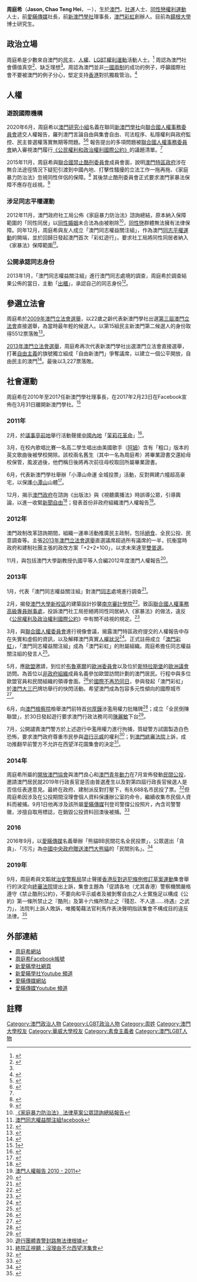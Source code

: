 {{newsrelease|time=2018-12-31T07:04:41+00:00}}
{{refimprove|time=2018-12-31T07:04:41+00:00}}
{{Infobox_People
| name = 周庭希<br />Jason, Chao Teng Hei
| now = 新澳門學社理事長
| period = 2010年至今
| sex = 男 
| image name = Jason Chao.jpg
| date of birth ={{birth date and age|1986|12|12}}
| party = [[新澳門學社|新澳門學社]](2005-2017)
| place of birth = {{MAC-1951}}
| past = * 新澳門學社理事長(2010-2014)</span>
* 新澳門學社監事長(2008-2010)</span>
* 新澳門學社監事（2005-2008）</span>
| educate =
*[[澳門大學|澳門大學]][[社會科學|社會科學]]及[[人文|人文]]學院傳播系
*[[華威大學|華威大學]]理學碩士
*[[倫敦大學亞非學院|倫敦大學亞非學院]]文學碩士
}}

'''周庭希'''（'''Jason, Chao Teng Hei'''，{{bd|1986年|12月12日|catIdx=C周}}－），生於[[澳門|澳門]]，[[社運|社運]]人士、[[同性戀權利運動|同性戀權利運動]]人士，前[[愛瞞傳媒|愛瞞傳媒]]社長，前[[新澳門學社|新澳門學社]]理事長，[[澳門彩虹|澳門彩虹]]創辦人。目前為[[锡根大学|鍚根大學]]博士研究生。

==政治立場==
周庭希是少數來自澳門的[[民主|民主]]、[[人權|人權]]、[[澳門LGBT權利|LGBT權利運動]]活動人士。<ref name="hkfp20170305">{{cite news |url=https://hongkongfp.com/2017/03/05/an-idealist-in-a-valueless-city-democracy-activist-jason-chaos-quest-for-a-strong-civil-society-in-macau/ |title=An idealist in a ‘valueless’ city: Democracy activist Jason Chao’s quest for a strong civil society in Macau |author=ELLIE NG |date=2017-03-05 |access-date=2020-12-13}}</ref> 周認為澳門社會價值真空<ref>{{cite web|url=https://theinitium.com/article/20161221-opinion-jasonchao-macau/|title=周庭希：香港人熟悉卻又陌生的澳門|date=2016-12-21|access-date=2020-12-13|archive-date=2020-11-28|archive-url=https://web.archive.org/web/20201128075413/https://theinitium.com/article/20161221-opinion-jasonchao-macau/|dead-url=no}}</ref>、缺乏理想<ref name="hkfp20170305" />。周認為澳門並非[[一国两制|一國兩制]]的成功的例子，呼籲國際社會不要被澳門的例子分心，堅定支持[[香港|香港]]對抗獨裁管治。<ref name="independent20191219">{{cite web|url=https://www.independent.co.uk/voices/xi-jinping-macau-visit-hong-kong-beijing-protests-latest-a9253281.html|title=Nobody should be distracted by Xi Jinping’s visit to Macau – it’s not the same as Hong Kong, whatever he says|author=[[Joshua_Wong|Joshua Wong]]|date=2019-12-19|access-date=2020-12-13|archive-date=2020-05-16|archive-url=https://web.archive.org/web/20200516194727/https://www.independent.co.uk/voices/xi-jinping-macau-visit-hong-kong-beijing-protests-latest-a9253281.html|dead-url=no}}</ref>

== 人權 ==

=== 遊說國際機構  ===

2020年6月，周庭希以[[澳門研究小組|澳門研究小組]]名義在聯同[[新澳門學社|新澳門學社]]向[[聯合國人權事務委員會|聯合國人權事務委員會]]遞交人權報告，羅列澳門言論自由與集會自由、司法程序、私隱權利與政府監控、民主普選權落實無期等問題。<ref>{{cite news|url=https://aamacau.com/2020/06/04/%E5%AD%B8%E7%A4%BE%E5%90%91%E8%81%AF%E5%90%88%E5%9C%8B%E6%8F%90%E5%85%AC%E6%B0%91%E6%AC%8A%E5%88%A9%E5%A0%B1%E5%91%8A-%E4%BF%83%E7%89%B9%E5%8D%80%E6%94%BF%E5%BA%9C%E5%A6%82%E5%AF%A6%E5%B1%A5%E8%A1%8C/|title=學社向聯合國提公民權利報告 促特區政府如實履行公約責任|date=2020-06-04 |access-date=2020-12-13}}</ref><ref name="aamacau20200811">{{cite news|url=https://aamacau.com/2020/08/11/%E8%81%AF%E5%90%88%E5%9C%8B%E8%A6%81%E6%B1%82%E6%BE%B3%E9%96%80%E6%94%BF%E5%BA%9C%E5%9B%9E%E6%87%89%E5%A4%9A%E9%A0%85%E4%BA%BA%E6%AC%8A%E5%95%8F%E9%A1%8C-%E5%91%A8%E5%BA%AD%E5%B8%8C%EF%BC%9A%E6%9C%9B/|title=聯合國要求澳門政府回應多項人權問題|date=2020-08-11|access-date=2020-12-13|archive-date=2020-09-25|archive-url=https://web.archive.org/web/20200925031716/https://aamacau.com/2020/08/11/%E8%81%AF%E5%90%88%E5%9C%8B%E8%A6%81%E6%B1%82%E6%BE%B3%E9%96%80%E6%94%BF%E5%BA%9C%E5%9B%9E%E6%87%89%E5%A4%9A%E9%A0%85%E4%BA%BA%E6%AC%8A%E5%95%8F%E9%A1%8C-%E5%91%A8%E5%BA%AD%E5%B8%8C%EF%BC%9A%E6%9C%9B/|dead-url=no}}</ref> 報告提出的多項問題被[[聯合國人權事務委員會|聯合國人權事務委員會]]納入審視澳門履行[[公民权利及政治权利国际公约|《公民權利和政治權利國際公約》]]的議題清單。<ref name="aamacau20200811" />

2015年11月，周庭希與[[聯合國禁止酷刑公約#禁止酷刑委員會|聯合國禁止酷刑委員會]]成員會面，說明[[澳門特區政府|澳門特區政府]]涉在無合法途徑情況下疑犯引渡到中國內地、打擊性騷擾的立法工作一拖再拖、《家庭暴力防治法》忽視同性伴侶的保障。<ref>{{cite news|url=http://www.chengpou.com.mo/dailynews/109929.html|title=學社向聯國禁止酷刑委員會提三建議|date=2015-11-16 |access-date=2020-12-13}}</ref> 其後禁止酷刑委員會正式要求澳門家暴法保障不應存在歧視。<ref>{{cite news|url=https://mcnews.cc/p/9751|title=【愛瞞報導】聯合國正式要求：澳門家暴法保障不應歧視|date=2015-12-13 |access-date=2020-12-13}}</ref>

=== 涉足同志平權運動 ===
2012年11月，澳門政府社工局公佈《家庭暴力防治法》諮詢總結，原本納入保障範圍的「同性同居」以[[同性婚姻|同性婚姻]]未合法為由被剔除<ref>[http://www.ias.gov.mo/publicize/dfc_familaw/doc/dfc_familaw_reports.pdf  《家庭暴力防治法》 法律草案公眾諮詢總結報告   ]{{dead link|date=2017年12月 |bot=InternetArchiveBot |fix-attempted=yes }}</ref>，[[同性戀|同性戀]]群體無法擁有法律保障。同年12月，周庭希與友人成立「澳門同志權益關注組」，作為澳門[[澳門LGBT權益|同志平權運動]]的開端，並於回歸日發起澳門首次「彩虹遊行」，要求社工局將同性同居者納入《家暴法》保障範圍<ref>[https://www.facebook.com/lgbt.macau 澳門同志權益關注組facebook]</ref>。

=== 公開承認同志身份 ===
2013年1月，「澳門同志權益關注組」進行澳門同志處境的調查，周庭希於調查結果公佈的當日，主動「[[出櫃|出櫃]]」，承認自己的同志身份<ref>{{Cite web |url=http://www.todaymacao.com/news/2013_01_09_1_2.html |title=周庭希「出櫃」 承認同志身份 |accessdate=2013-08-07 |archive-date=2013-01-29 |archive-url=https://web.archive.org/web/20130129011947/http://www.todaymacao.com/news/2013_01_09_1_2.html |dead-url=yes }}</ref>。

==參選立法會==
周庭希於[[2009年澳門立法會選舉|2009年澳門立法會選舉]]，以22歲之齡代表新澳門學社出選[[第三屆澳門立法會|第三屆澳門立法會]]直接選舉，為當時最年輕的候選人。以第15組民主新澳門第二候選人的身份取得5512票落敗<ref>{{Cite web |url=http://organicpost.blogspot.com/2009/11/blog-post_4482.html |title=立法會選舉最年輕候選人　周庭希：普選令特首依靠市民支持 |accessdate=2013-08-07 |archive-date=2019-08-10 |archive-url=https://web.archive.org/web/20190810233402/http://organicpost.blogspot.com/2009/11/blog-post_4482.html |dead-url=no }}</ref>。

[[2013年澳門立法會選舉|2013年澳門立法會選舉]]，周庭希再次代表新澳門學社出選澳門立法會直接選舉，打著[[自由主義|自由主義]]的旗號獨立組成「自由新澳門」爭奪議席，以建立一個公平開放，自由民主的澳門<ref>{{Cite web |url=http://www.chengpou.com.mo/news/2013/6/11/38176.html |title=周庭希領軍 自由新澳門全青年組合爭議席 |access-date=2013-08-07 |archive-url=https://web.archive.org/web/20130731160406/http://www.chengpou.com.mo/news/2013/6/11/38176.html |archive-date=2013-07-31 |dead-url=yes }}</ref>。最後以3,227票落敗。

== 社會運動 ==
周庭希在2010年至2017任新澳門學社理事長，在2017年2月23日在Facebook宣佈在3月31日離開新澳門學社。<ref>[https://www.facebook.com/jasonthchao/posts/725571450938479]</ref>

===2011年===
2月，於[[議事亭前地|議事亭前地]]舉行活動聲援[[中國內地|中國內地]]「[[茉莉花革命|茉莉花革命]]」<ref>{{Cite web |url=http://www.881903.com/Page/ZH-TW/newsdetail.aspx?ItemId=335884&csid=261_341 |title=澳門有網民聲援內地茉莉花革命集會 |access-date=2013-08-07 |archive-date=2019-11-28 |archive-url=https://web.archive.org/web/20191128231431/https://www.881903.com/Page/ZH-TW/newsdetail.aspx?ItemId=335884&csid=261_341 |dead-url=no }}</ref>。

3月，在校內歌唱比賽一名高二學生唱出由美國歌手（[[Eminem|阿姆]]）含有「粗口」版本的英文歌曲後被學校開除。該校兩名舊生（其中一名為周庭希）將畢業證書交還給母校保管，風波過後，他們稱日後將再次前往母校取回所屬畢業證書。

6月，代表新澳門學社舉辦「小潭山命運 全城投票」活動，反對興建六幢超高豪宅，以保護[[小潭山|小潭山]]山體<ref>{{Cite web |url=http://www.inmediahk.net/%E3%80%8C%E5%85%A8%E5%9F%8E%E5%85%AC%E6%8A%95%E3%80%8D%E8%83%BD%E5%90%A6%E6%94%B9%E8%AE%8A%E5%B0%8F%E6%BD%AD%E5%B1%B1%E7%9A%84%E5%91%BD%E9%81%8B%EF%BC%9F |title=「全城公投」能否改變小潭山的命運？ |access-date=2013-08-07 |archive-date=2021-12-31 |archive-url=https://web.archive.org/web/20211231081006/https://www.inmediahk.net/%E3%80%8C%E5%85%A8%E5%9F%8E%E5%85%AC%E6%8A%95%E3%80%8D%E8%83%BD%E5%90%A6%E6%94%B9%E8%AE%8A%E5%B0%8F%E6%BD%AD%E5%B1%B1%E7%9A%84%E5%91%BD%E9%81%8B%EF%BC%9F |dead-url=no }}</ref>。

12月，揭示[[澳門政府|澳門政府]]在諮詢《出版法》與《視聽廣播法》時誤導公眾，引導輿論，以進一收緊[[新聞自由|新聞自由]]<ref>{{Cite web |url=http://www.inmediahk.net/node/1011944 |title=新澳門學社就《出版法》及《視聽廣播法》修訂諮詢的意見 |access-date=2013-08-07 |archive-date=2022-01-08 |archive-url=https://web.archive.org/web/20220108010101/https://www.inmediahk.net/node/1011944 |dead-url=no }}</ref>；發表首份非政府組織澳門人權報告<ref>[http://www.newmacau.org/material/Human_Rights_Issues_2010-2011_Chi.pdf 澳門人權報告 2010 - 2011]{{dead link|date=2017年12月 |bot=InternetArchiveBot |fix-attempted=yes }}</ref>。

===2012年===
澳門政制改革諮詢期間，組織一運串活動推廣民主政制，包括[[絕食|絕食]]、全民公投、民意調查等。主張[[2013年澳門立法會選舉|2013年澳門立法會選舉]]直選議席超過所有議席的一半，抗衡當時政府和建制社團主張的政改方案「+2+2+100」，以求未來達至[[雙普選|雙普選]]。

11月，與包括澳門大學副教授仇國平等人合編2012年度澳門人權報告<ref>{{Cite web |url=http://www2.ohchr.org/english/bodies/hrc/docs/ngos/MacauConscience107_ch.pdf |title=澳門人權報告 - 2012 年 |accessdate=2013-08-07 |archive-date=2019-11-21 |archive-url=https://web.archive.org/web/20191121072655/https://www2.ohchr.org/english/bodies/hrc/docs/ngos/MacauConscience107_ch.pdf |dead-url=no }}</ref>。

===2013年===
1月，代表「澳門同志權益關注組」對澳門[[同志_(LGBT)|同志]]處境進行調查<ref>{{Cite web |url=http://www.chengpou.com.mo/news/2012/12/26/32747.html |title=澳門同志處境調查現正進行 |accessdate=2013-08-07 |archive-date=2014-01-05 |archive-url=https://archive.today/20140105204849/http://www.chengpou.com.mo/news/2012/12/26/32747.html |dead-url=yes }}</ref>。

2月，揭發[[澳門大學橫琴校區|澳門大學新校區]]的建築設計抄襲[[南京審計學院|南京審計學院]]<ref>{{Cite web |url=http://www.exmoo.com/index.php?m=content&c=index&a=show&catid=17&id=12388 |title=「良心」轟澳大迴避「抄襲」 政界促校長立會解畫 |access-date=2013-08-07 |archive-date=2019-11-11 |archive-url=https://web.archive.org/web/20191111111042/https://www.exmoo.com/index.php?m=content&c=index&a=show&catid=17&id=12388 |dead-url=no }}</ref>。致函[[联合国人权事务高级专员办事处|聯合國人權事務高級專員辦事處]]，投訴澳門社工局拒絕將同性同居納入《家暴法》的做法，違反《[[公民權利及政治權利國際公約|公民權利及政治權利國際公約]]》中有關不歧視的規定。<ref>{{Cite web |url=http://www.hongkonggay.info/archives/10826#more-10826 |title=澳門同志關注團體致函聯合國 爭取合理權益 |access-date=2013-08-07 |archive-url=https://web.archive.org/web/20160303224806/http://www.hongkonggay.info/archives/10826#more-10826 |archive-date=2016-03-03 |dead-url=yes }}</ref>

3月，與[[聯合國人權委員會|聯合國人權委員會]]進行視像會議，揭露澳門特區政府提交的人權報告中存在失實和虛假的資訊，以及解釋澳門真實[[人權狀況|人權狀況]]<ref>{{Cite web |url=http://mcnews.cc/?p=64 |title=新澳門學社 周庭希、澳門良心 仇國平 向聯合國人權事務委員會 匯報澳門人權狀況 |accessdate=2013-08-07 |archive-date=2013-08-07 |archive-url=https://archive.today/20130807100744/http://mcnews.cc/?p=64 |dead-url=yes }}</ref>。正式註冊成立「[[澳門彩虹|澳門彩虹]]」，「澳門同志權益關注組」成為「澳門彩虹」的附屬組織。周庭希擔任同志權益關注組的發言人<ref>{{Cite web |url=http://rainbow.mo/?page_id=28 |title=存档副本 |accessdate=2013-08-07 |archive-date=2019-11-29 |archive-url=https://web.archive.org/web/20191129020410/https://rainbow.mo/?page_id=28 |dead-url=no }}</ref>。

5月，應[[歐盟|歐盟]]邀請，到位於[[布魯塞爾|布魯塞爾]]的[[歐洲委員會|歐洲委員會]]以及位於[[斯特拉斯堡|斯特拉斯堡]]的[[歐洲議會|歐洲議會]]訪問。為首位以[[非政府組織|非政府組織]]成員名義參加歐盟訪問計劃的澳門居民。行程中與多位歐盟官員和民間組織的領導會面。<ref>{{Cite web |url=http://www.chengpou.com.mo/news/2013/5/23/37507.html |title=周庭希應邀訪問歐盟政府 |access-date=2013-08-07 |archive-url=https://web.archive.org/web/20130817190837/http://chengpou.com.mo/news/2013/5/23/37507.html |archive-date=2013-08-17 |dead-url=yes }}</ref>於[[國際不再恐同日|國際不再恐同日]]，參與發起「澳門彩虹」於[[澳門大三巴|澳門大三巴]]牌坊舉行的快閃活動。希望澳門成為包容多元性傾向的國際城市 <ref>{{Cite web |url=http://www.youtube.com/watch?v=t33j9JPypwA |title=澳亞衛視 -- 澳門萬象 -- 澳門彩虹 快閃反岐視 |access-date=2013-08-07 |archive-date=2020-12-09 |archive-url=https://web.archive.org/web/20201209031115/https://www.youtube.com/watch?v=t33j9JPypwA |dead-url=no }}</ref>。

6月，向[[澳門檢察院|澳門檢察院]]檢舉澳門前特首[[何厚鏵|何厚鏵]]涉濫用權力批賭牌<ref>{{Cite web |url=http://mcnews.cc/?p=1244 |title=澳門良心周庭希檢舉前特首何厚鏵涉濫用權力批賭牌 |access-date=2013-08-07 |archive-date=2019-08-21 |archive-url=https://web.archive.org/web/20190821023259/https://mcnews.cc/%3Fp%3D1244 |dead-url=no }}</ref>；成立「全民倒陳聯盟」，於30日發起遊行要求澳門行政法務司司[[陳麗敏|陳麗敏]]下台<ref>{{Cite web |url=http://www.chengpou.com.mo/news/2013/7/1/38815.html |title=百人倒陳遊行促下台 |access-date=2013-08-07 |archive-url=https://web.archive.org/web/20160304230548/http://www.chengpou.com.mo/news/2013/7/1/38815.html |archive-date=2016-03-04 |dead-url=yes }}</ref>。

7月，公開譴責澳門警方於上述遊行中濫用權力進行拘捕，質疑警方試圖製造白色恐怖，要求澳門政府尊重市民參與[[遊行示威|遊行示威]]的權利<ref>[http://www.shimindaily.net/v1/news/macau/%E9%81%8A%E8%A1%8C%E5%9C%98%E9%AB%94%E8%B2%AC%E8%AD%A6%E5%B0%81%E8%B7%AF%E7%84%A1%E6%B3%95%E5%BE%8B%E6%A0%B9%E6%93%9A/ 遊行團體責警封路無法律根據 ]{{dead link|date=2017年12月 |bot=InternetArchiveBot |fix-attempted=yes }}</ref>；到[[澳門終審法院|澳門終審法院]]上訴，成功推翻早前警方不允許在西望洋花園集會的決定<ref>[http://www.chengpou.com.mo/news/2013/7/13/39269.html 終院正視聽：沒理由不允西望洋集會]{{Dead link|date=2019年10月 |bot=InternetArchiveBot |fix-attempted=yes }}</ref>。

===2014年===
周庭希所屬的[[開放澳門協會|開放澳門協會]]與澳門良心和[[澳門青年動力|澳門青年動力]]在7月宣佈發動[[2014澳門特首選舉民間公投|民間公投]]，邀請澳門居民就2019年行政長官是否由普選產生以及對第四屆行政長官候選人是否信任表達意見。最終在政府、建制派反對打壓下，有8,688名市民投了票。<ref>{{Cite web |url=http://www.chengpou.com.mo/cp-page/dailynews/?d=18788 |title=民間公投總人數 八千六百八十八 |access-date=2014-09-01 |archive-url=https://web.archive.org/web/20140903062705/http://www.chengpou.com.mo/cp-page/dailynews/?d=18788 |archive-date=2014-09-03 |dead-url=yes }}</ref>但周庭希因涉及在公投期間沒理會個人資料保護辦公室的命令，繼續收集市民個人資料而被捕。9月1日他再涉及該所屬[[愛瞞傳媒|愛瞞傳媒]]刊登司警撐公投照片，內含司警警徽，涉擅自取用標誌，在銷毀公投資料回澳後被捕。<ref>{{Cite web |url=http://hk.apple.nextmedia.com/realtime/news/20140901/52855445 |title=周庭希返抵澳門即再被拘捕 |accessdate=2014-09-01 |archive-date=2014-11-06 |archive-url=https://web.archive.org/web/20141106080122/http://hk.apple.nextmedia.com/realtime/news/20140901/52855445 |dead-url=no }}</ref>

===2016===

2016年9月，以[[愛瞞傳媒|愛瞞傳媒]]名義舉辦「熊貓BB民間花名全民投票」，公眾選出「貪貪」、「污污」為[[中央人民政府向澳門特別行政區贈送大熊貓|中國中央政府贈送澳門大熊貓]]的「民間別名」。<ref>{{cite web |url=https://aamacau.com/2016/09/13/%e7%86%8a%e8%b2%93%e5%af%b6%e5%af%b6%e6%b0%91%e9%96%93%e8%8a%b1%e5%90%8d%e5%87%ba%e7%88%90-%e3%80%8c%e8%b2%aa%e8%b2%aa%e3%80%8d%e3%80%8c%e6%b1%a1%e6%b1%a1%e3%80%8d%e9%ab%98%e7%a5%a8%e5%8b%9d%e5%87%ba/ |title=熊貓寶寶民間花名出爐 「貪貪」「污污」高票勝出 |date=2016-09-13 |access-date=2020-12-13 |archive-date=2020-08-07 |archive-url=https://web.archive.org/web/20200807084030/https://aamacau.com/2016/09/13/%E7%86%8A%E8%B2%93%E5%AF%B6%E5%AF%B6%E6%B0%91%E9%96%93%E8%8A%B1%E5%90%8D%E5%87%BA%E7%88%90-%E3%80%8C%E8%B2%AA%E8%B2%AA%E3%80%8D%E3%80%8C%E6%B1%A1%E6%B1%A1%E3%80%8D%E9%AB%98%E7%A5%A8%E5%8B%9D%E5%87%BA/ |dead-url=no }}</ref>

===2019年===

9月，周庭希與文韜就[[治安警察局|治安警察局]]禁止聲援[[香港|香港]][[反對逃犯條例修訂草案運動|反對逃犯條例修訂草案運動]]集會舉行的決定向[[澳門特別行政區終審法院|終審法院]]提出上訴，集會主題為「促請各地（尤其香港）警察機關嚴格遵守《禁止酷刑公約》，不要向和平示威者及被剝奪自由之人士實施足以構成《公約》第一條所禁止之『酷刑』及第十六條所禁止之『殘忍、不人道……待遇』之武力」，法院判上訴人敗訴，唯獨葡藉法官利馬作表決聲明指該集會不構成目的違反法律。<ref>{{cite web|url=https://aamacau.com/2019/09/30/%E5%8F%8D%E8%AD%A6%E6%9A%B4%E9%9B%86%E6%9C%83%E4%B8%8A%E8%A8%B4-%E7%B5%82%E9%99%A2%E6%99%9A%E4%B8%8A%E5%85%AC%E4%BD%88%E5%88%A4%E6%B1%BA-%E8%A3%81%E5%AE%9A%E7%99%BC%E8%B5%B7%E4%BA%BA%E6%95%97%E8%A8%B4/|title=反警暴集會上訴 終院晚上公佈判決 裁定發起人敗訴 法官利馬持不同意見|date=2019-09-30 |access-date=2020-12-17}}</ref>

== 外部連結 ==
*[https://jasontc.net/ 周庭希網站] {{Wayback|url=https://jasontc.net/ |date=20210725061834 }}
*[http://www.facebook.com/jasontc 周庭希Facebook帳號]
*[http://newyo.org 新愛瞞學社網頁]{{Dead link|date=2019年12月 |bot=InternetArchiveBot |fix-attempted=yes }}
*[http://www.youtube.com/profile?user=macaunovo&view=videos 新愛瞞學社Youtube 頻道]{{Wayback|url=http://www.youtube.com/profile?user=macaunovo&view=videos |date=20200725235038 }}
*[http://mcnews.cc/ 愛瞞傳媒網站]{{Wayback|url=http://mcnews.cc/ |date=20210114045456 }}
*[http://www.youtube.com/channel/UC4za1vGDALrUO1klVR_lrjA 愛瞞傳媒Youtube 頻道]{{Wayback|url=http://www.youtube.com/channel/UC4za1vGDALrUO1klVR_lrjA |date=20210104032944 }}

== 註釋 ==
{{reflist}}
{{DEFAULTSORT:Chao}}
[[Category:澳門政治人物|Category:澳門政治人物]]
[[Category:LGBT政治人物|Category:LGBT政治人物]]
[[Category:周姓|Category:周姓]]
[[Category:澳門大學校友|Category:澳門大學校友]]
[[Category:華威大學校友|Category:華威大學校友]]
[[Category:素食主義者|Category:素食主義者]]
[[Category:澳門LGBT人物|Category:澳門LGBT人物]]